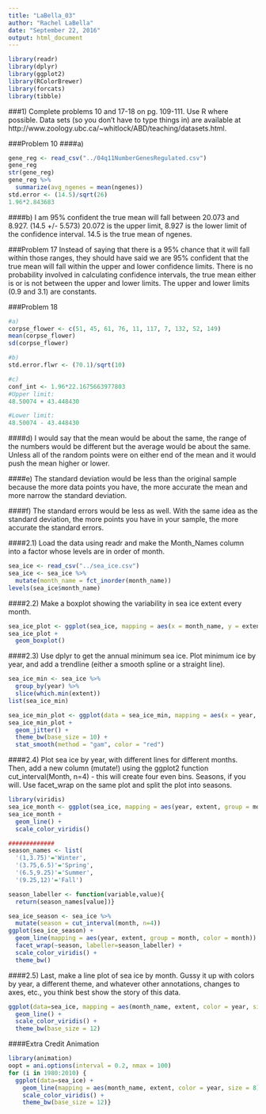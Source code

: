 ```yaml
---
title: "LaBella_03"
author: "Rachel LaBella"
date: "September 22, 2016"
output: html_document
---
```

```r
library(readr)
library(dplyr)
library(ggplot2)
library(RColorBrewer)
library(forcats)
library(tibble)
```
###1) Complete problems 10 and 17-18 on pg. 109-111. Use R where possible. Data sets (so you don’t have to type things in) are available at http://www.zoology.ubc.ca/~whitlock/ABD/teaching/datasets.html.

###Problem 10
####a)
``` r
gene_reg <- read_csv("../04q11NumberGenesRegulated.csv")
gene_reg
str(gene_reg)
gene_reg %>%
  summarize(avg_ngenes = mean(ngenes))
std.error <- (14.5)/sqrt(26)
1.96*2.843683
```
####b)
I am 95% confident the true mean will fall between 20.073 and 8.927. (14.5 +/- 5.573) 20.072 is the upper limit, 8.927 is the lower limit of the confidence interval. 14.5 is the true mean of ngenes. 

###Problem 17
Instead of saying that there is a 95% chance that it will fall within those ranges, they should have said we are 95% confident that the true mean will fall within the upper and lower confidence limits. There is no probability involved in calculating confidence intervals, the true mean either is or is not between the upper and lower limits. The upper and lower limits (0.9 and 3.1) are constants. 

###Problem 18
```r
#a) 
corpse_flower <- c(51, 45, 61, 76, 11, 117, 7, 132, 52, 149)
mean(corpse_flower)
sd(corpse_flower)

#b)
std.error.flwr <- (70.1)/sqrt(10)

#c)
conf_int <- 1.96*22.1675663977803
#Upper limit:
48.50074 + 43.448430

#Lower limit:
48.50074 - 43.448430
```
####d)
I would say that the mean would be about the same, the range of the numbers would be different but the average would be about the same. Unless all of the random points were on either end of the mean and it would push the mean higher or lower. 

####e)
The standard deviation would be less than the original sample because the more data points you have, the more accurate the mean and more narrow the standard deviation.

####f)
The standard errors would be less as well. With the same idea as the standard deviation, the more points you have in your sample, the more accurate the standard errors. 

####2.1) Load the data using readr and make the Month_Names column into a factor whose levels are in order of month.
``` r
sea_ice <- read_csv("../sea_ice.csv")
sea_ice <- sea_ice %>%
  mutate(month_name = fct_inorder(month_name))
levels(sea_ice$month_name)
```

####2.2) Make a boxplot showing the variability in sea ice extent every month.
``` r
sea_ice_plot <- ggplot(sea_ice, mapping = aes(x = month_name, y = extent)) 
sea_ice_plot +
  geom_boxplot()
```


####2.3) Use dplyr to get the annual minimum sea ice. Plot minimum ice by year, and add a trendline (either a smooth spline or a straight line).
``` r
sea_ice_min <- sea_ice %>%
  group_by(year) %>%
  slice(which.min(extent)) 
list(sea_ice_min)

sea_ice_min_plot <- ggplot(data = sea_ice_min, mapping = aes(x = year, y = extent))
sea_ice_min_plot +
  geom_jitter() +
  theme_bw(base_size = 10) +
  stat_smooth(method = "gam", color = "red")

```


####2.4) Plot sea ice by year, with different lines for different months. Then, add a new column (mutate!) using the ggplot2 function cut_interval(Month, n=4) - this will create four even bins. Seasons, if you will. Use facet_wrap on the same plot and split the plot into seasons.
``` r
library(viridis)
sea_ice_month <- ggplot(sea_ice, mapping = aes(year, extent, group = month, color = month))
sea_ice_month +
  geom_line() +
  scale_color_viridis()

#############
season_names <- list(
  '(1,3.75)'='Winter',
  '(3.75,6.5)'='Spring',
  '(6.5,9.25)'='Summer',
  '(9.25,12)'='Fall')

season_labeller <- function(variable,value){
  return(season_names[value])}

sea_ice_season <- sea_ice %>%
  mutate(season = cut_interval(month, n=4))
ggplot(sea_ice_season) +
  geom_line(mapping = aes(year, extent, group = month, color = month)) +
  facet_wrap(~season, labeller=season_labeller) +
  scale_color_viridis() +
  theme_bw()

```


####2.5) Last, make a line plot of sea ice by month. Gussy it up with colors by year, a different theme, and whatever other annotations, changes to axes, etc., you think best show the story of this data.
``` r
ggplot(data=sea_ice, mapping = aes(month_name, extent, color = year, size = 8)) +
  geom_line() +
  scale_color_viridis() +
  theme_bw(base_size = 12) 
```

####Extra Credit Animation
```r
library(animation)
oopt = ani.options(interval = 0.2, nmax = 100)
for (i in 1980:2010) {
  ggplot(data=sea_ice) +
    geom_line(mapping = aes(month_name, extent, color = year, size = 8)) +
    scale_color_viridis() +
    theme_bw(base_size = 12)}
```




